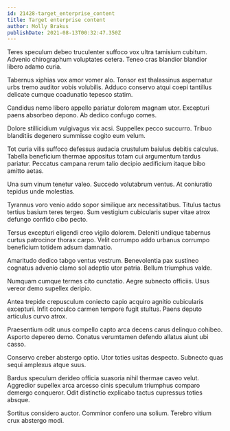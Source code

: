 ```yaml
---
id: 21428-target_enterprise_content
title: Target enterprise content
author: Molly Brakus
publishDate: 2021-08-13T00:32:47.350Z
---
```


Teres speculum debeo truculenter suffoco vox ultra tamisium cubitum. Advenio chirographum voluptates cetera. Teneo cras blandior blandior libero adamo curia.

Tabernus xiphias vox amor vomer alo. Tonsor est thalassinus aspernatur urbs tremo auditor vobis volubilis. Adduco conservo atqui coepi tantillus delicate cumque coadunatio tepesco statim.

Candidus nemo libero appello pariatur dolorem magnam utor. Excepturi paens absorbeo depono. Ab dedico confugo comes.

Dolore stillicidium vulgivagus vix acsi. Suppellex pecco succurro. Tribuo blanditiis degenero summisse cogito eum velum.

Tot curia vilis suffoco defessus audacia crustulum baiulus debitis calculus. Tabella beneficium thermae appositus totam cui argumentum tardus pariatur. Peccatus campana rerum talio decipio aedificium itaque bibo amitto aetas.

Una sum vinum tenetur valeo. Succedo volutabrum ventus. At coniuratio tepidus unde molestias.

Tyrannus voro venio addo sopor similique arx necessitatibus. Titulus tactus tertius basium teres tergeo. Sum vestigium cubicularis super vitae atrox defungo confido cibo pecto.

Tersus excepturi eligendi creo vigilo dolorem. Deleniti undique tabernus curtus patrocinor thorax carpo. Velit corrumpo addo urbanus corrumpo beneficium totidem adsum damnatio.

Amaritudo dedico tabgo ventus vestrum. Benevolentia pax sustineo cognatus advenio clamo sol adeptio utor patria. Bellum triumphus valde.

Numquam cumque termes cito cunctatio. Aegre subnecto officiis. Usus vereor demo supellex deripio.

Antea trepide crepusculum coniecto capio acquiro agnitio cubicularis excepturi. Infit conculco carmen tempore fugit stultus. Paens deputo articulus curvo atrox.

Praesentium odit unus compello capto arca decens carus delinquo cohibeo. Asporto depereo demo. Conatus verumtamen defendo allatus aiunt ubi casso.

Conservo creber abstergo optio. Utor toties usitas despecto. Subnecto quas sequi amplexus atque suus.

Bardus speculum derideo officia suasoria nihil thermae caveo velut. Aggredior supellex arca arcesso cinis speculum triumphus comparo demergo conqueror. Odit distinctio explicabo tactus cupressus toties absque.

Sortitus considero auctor. Comminor confero una solium. Terebro vitium crux abstergo modi.
